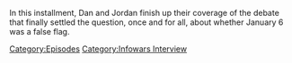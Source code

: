 {{DEFAULTSORT:
    #_EPISODE_0889:The Debate Of The Century, Part 2
}}{{Episode
    | title           = The Debate Of The Century, Part 2
    | caption         = Listen to this episode on [https://knowledgefight.libsyn.com/889-the-debate-of-the-century-part-2 Libsyn], View discussion on [https://reddit.com/1970nnu Reddit]
    | episodeNumber   = 889
    | length          = 04:00:01
    | airDate         = January 15, 2024
    | episodeType     = [[:Category:Infowars Interview|Infowars Interview]]
    | previousEpisode = [[888: The Debate Of The Century, Part 1]]
    | nextEpisode     = [[890: January 16, 2024]]
}}

{{Stub}}

In this installment, Dan and Jordan finish up their coverage of the debate that finally settled the question, once and for all, about whether January 6 was a false flag.

[[Category:Episodes]]
[[Category:Infowars Interview]]
